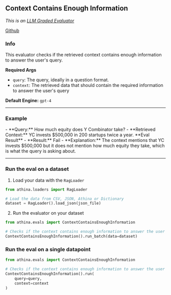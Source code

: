 
## Context Contains Enough Information

_This is an [LLM Graded Evaluator](/evals/faq/why_does_llm_eval_work)_

[Github](https://github.com/athina-ai/athina-evals/blob/main/athina/evals/llm/context_contains_enough_information/evaluator.py)

### Info

This evaluator checks if the retrieved context contains enough information to answer the user's query.

**Required Args**

- `query`: The query, ideally in a question format.
- `context`: The retrieved data that should contain the required information to answer the user's query

**Default Engine:** `gpt-4`

---

### Example

<Callout type='infos'>
- **Query:** How much equity does Y Combinator take?
- **Retrieved Context:** YC invests $500,000 in 200 startups twice a year.

</Callout>

<Callout type='error'>
**Eval Result**
- **Result:** Fail
- **Explanation:** The context mentions that YC invests $500,000 but it does not mention how much equity they take, which is what the query is asking about.

</Callout>

---

### Run the eval on a dataset

1. Load your data with the `RagLoader`

```python
from athina.loaders import RagLoader

# Load the data from CSV, JSON, Athina or Dictionary
dataset = RagLoader().load_json(json_file)
```

2. Run the evaluator on your dataset

```python
from athina.evals import ContextContainsEnoughInformation

# Checks if the context contains enough information to answer the user query provided
ContextContainsEnoughInformation().run_batch(data=dataset)
```

### Run the eval on a single datapoint

```python
from athina.evals import ContextContainsEnoughInformation

# Checks if the context contains enough information to answer the user query provided
ContextContainsEnoughInformation().run(
    query=query,
    context=context
)
```
